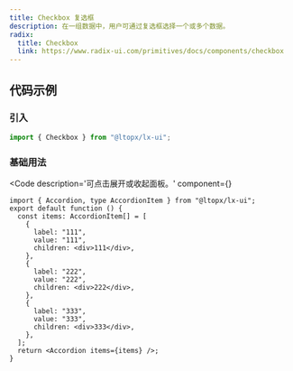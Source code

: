 ```yaml
---
title: Checkbox 复选框
description: 在一组数据中，用户可通过复选框选择一个或多个数据。
radix:
  title: Checkbox
  link: https://www.radix-ui.com/primitives/docs/components/checkbox
---
```



## 代码示例

### 引入

```js copy
import { Checkbox } from "@ltopx/lx-ui";
```

### 基础用法

<Code 
  description='可点击展开或收起面板。' 
  component={<Basic />}
>
```tsx filename="Accordion.tsx" copy
import { Accordion, type AccordionItem } from "@ltopx/lx-ui";
export default function () {
  const items: AccordionItem[] = [
    {
      label: "111",
      value: "111",
      children: <div>111</div>,
    },
    {
      label: "222",
      value: "222",
      children: <div>222</div>,
    },
    {
      label: "333",
      value: "333",
      children: <div>333</div>,
    },
  ];
  return <Accordion items={items} />;
}
```
</Code>
